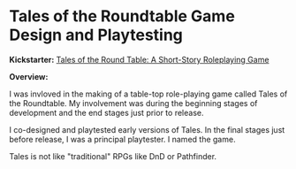 # Tales of the Roundtable Game Design and Playtesting

**Kickstarter:** <a href="https://www.kickstarter.com/projects/mythweavergames/tales-of-the-round-table/description" target="\_blank">Tales of the Round Table: A Short-Story Roleplaying Game</a>

**Overview:**

I was invloved in the making of a table-top role-playing game called Tales of the Roundtable. My involvement was during the beginning stages of development and the end stages just prior to release.

I co-designed and playtested early versions of Tales. In the final stages just before release, I was a principal playtester. I named the game.

Tales is not like "traditional" RPGs like DnD or Pathfinder.
